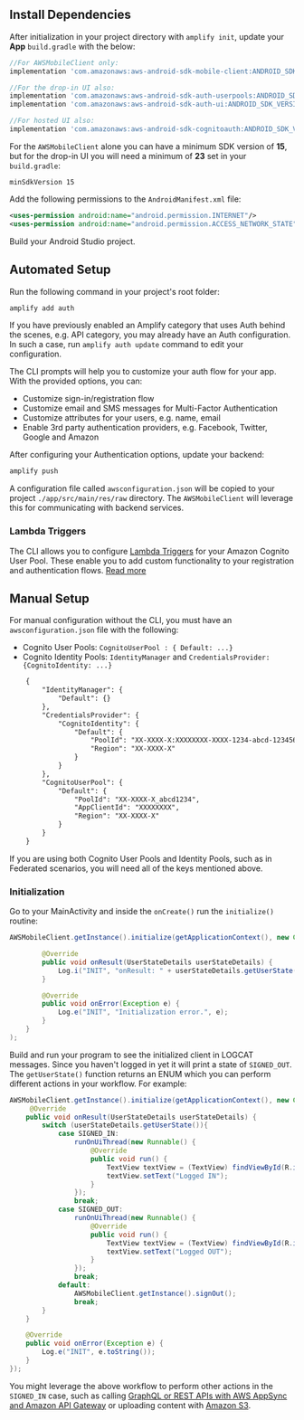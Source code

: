 ## Install Dependencies

After initialization in your project directory with `amplify init`, update your **App** `build.gradle` with the below:

```groovy
//For AWSMobileClient only:
implementation 'com.amazonaws:aws-android-sdk-mobile-client:ANDROID_SDK_VERSION'

//For the drop-in UI also:
implementation 'com.amazonaws:aws-android-sdk-auth-userpools:ANDROID_SDK_VERSION'
implementation 'com.amazonaws:aws-android-sdk-auth-ui:ANDROID_SDK_VERSION'

//For hosted UI also:
implementation 'com.amazonaws:aws-android-sdk-cognitoauth:ANDROID_SDK_VERSION'
```

For the `AWSMobileClient` alone you can have a minimum SDK version of **15**, but for the drop-in UI you will need a minimum of **23** set in your `build.gradle`:

```
minSdkVersion 15
```

Add the following permissions to the `AndroidManifest.xml` file:

```xml
<uses-permission android:name="android.permission.INTERNET"/>
<uses-permission android:name="android.permission.ACCESS_NETWORK_STATE"/>
```

Build your Android Studio project.

## Automated Setup

Run the following command in your project's root folder:

```bash
amplify add auth
```

If you have previously enabled an Amplify category that uses Auth behind the scenes, e.g. API category, you may already have an Auth configuration. In such a case, run `amplify auth update` command to edit your configuration.

The CLI prompts will help you to customize your auth flow for your app. With the provided options, you can:
- Customize sign-in/registration flow
- Customize email and SMS messages for Multi-Factor Authentication
- Customize attributes for your users, e.g. name, email
- Enable 3rd party authentication providers, e.g. Facebook, Twitter, Google and Amazon

After configuring your Authentication options, update your backend:

```bash
amplify push
```

A configuration file called `awsconfiguration.json` will be copied to your project `./app/src/main/res/raw` directory. The `AWSMobileClient` will leverage this for communicating with backend services.

### Lambda Triggers

The CLI allows you to configure [Lambda Triggers](https://docs.aws.amazon.com/cognito/latest/developerguide/cognito-user-identity-pools-working-with-aws-lambda-triggers.html) for your Amazon Cognito User Pool.  These enable you to add custom functionality to your registration and authentication flows. [Read more](/cli/usage/lambda-triggers)

## Manual Setup

For manual configuration without the CLI, you must have an `awsconfiguration.json` file with the following:
- Cognito User Pools: `CognitoUserPool : { Default: ...}`
- Cognito Identity Pools: `IdentityManager` and `CredentialsProvider: {CognitoIdentity: ...}`

```xml
    {
        "IdentityManager": {
            "Default": {}
        },
        "CredentialsProvider": {
            "CognitoIdentity": {
                "Default": {
                    "PoolId": "XX-XXXX-X:XXXXXXXX-XXXX-1234-abcd-1234567890ab",
                    "Region": "XX-XXXX-X"
                }
            }
        },
        "CognitoUserPool": {
            "Default": {
                "PoolId": "XX-XXXX-X_abcd1234",
                "AppClientId": "XXXXXXXX",
                "Region": "XX-XXXX-X"
            }
        }
    }
```

If you are using both Cognito User Pools and Identity Pools, such as in Federated scenarios, you will need all of the keys mentioned above.

### Initialization

Go to your MainActivity and inside the `onCreate()` run the `initialize()` routine:

```java
AWSMobileClient.getInstance().initialize(getApplicationContext(), new Callback<UserStateDetails>() {

        @Override
        public void onResult(UserStateDetails userStateDetails) {
            Log.i("INIT", "onResult: " + userStateDetails.getUserState());
        }

        @Override
        public void onError(Exception e) {
            Log.e("INIT", "Initialization error.", e);
        }
    }
);
```

Build and run your program to see the initialized client in LOGCAT messages. Since you haven't logged in yet it will print a state of `SIGNED_OUT`. The `getUserState()` function returns an ENUM which you can perform different actions in your workflow. For example:

```java
AWSMobileClient.getInstance().initialize(getApplicationContext(), new Callback<UserStateDetails>() {
     @Override
    public void onResult(UserStateDetails userStateDetails) {
        switch (userStateDetails.getUserState()){
            case SIGNED_IN:
                runOnUiThread(new Runnable() {
                    @Override
                    public void run() {
                        TextView textView = (TextView) findViewById(R.id.text);
                        textView.setText("Logged IN");
                    }
                });
                break;
            case SIGNED_OUT:
                runOnUiThread(new Runnable() {
                    @Override
                    public void run() {
                        TextView textView = (TextView) findViewById(R.id.text);
                        textView.setText("Logged OUT");
                    }
                });
                break;
            default:
                AWSMobileClient.getInstance().signOut();
                break;
        }
    }

    @Override
    public void onError(Exception e) {
        Log.e("INIT", e.toString());
    }
});
```

You might leverage the above workflow to perform other actions in the `SIGNED_IN` case, such as calling [GraphQL or REST APIs with AWS AppSync and Amazon API Gateway](/sdk/api/graphql) or uploading content with [Amazon S3](/sdk/storage/getting-started).
